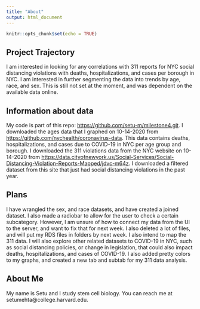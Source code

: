 ```yaml
---
title: "About"
output: html_document
---
```


```r
knitr::opts_chunk$set(echo = TRUE)
```

## Project Trajectory
I am interested in looking for any correlations with 311 reports for NYC social distancing violations with deaths, hospitalizations, and cases per borough in NYC. I am interested in further segmenting the data into trends by age, race, and sex. This is still not set at the moment, and was dependent on the available data online.


## Information about data
My code is part of this repo: <https://github.com/setu-m/milestone4.git>.
I downloaded the ages data that I graphed on 10-14-2020 from <https://github.com/nychealth/coronavirus-data>. This data contains deaths, hospitalizations, and cases due to COVID-19 in NYC per age group and borough. I downloaded the 311 violations data from the NYC website on 10-14-2020 from <https://data.cityofnewyork.us/Social-Services/Social-Distancing-Violation-Reports-Mapped/jdvc-m64z>. I downloaded a filtered dataset from this site that just had social distancing violations in the past year.  

## Plans
I have wrangled the sex, and race datasets, and have created a joined dataset. I also made a radiobar to allow for the user to check a certain subcategory. However, I am unsure of how to connect my data from the UI to the server, and want to fix that for next week. I also deleted a lot of files, and will put my RDS files in folders by next week. I also intend to map the 311 data. I will also explore other related datasets to COVID-19 in NYC, such as social distancing policies, or change in legislation, that could also impact deaths, hospitalizations, and cases of COVID-19. I also added pretty colors to my graphs, and created a new tab and subtab for my 311 data analysis.

## About Me
My name is Setu and I study stem cell biology. You can reach me at setumehta@college.harvard.edu.